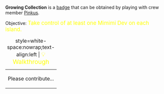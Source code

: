 '''Growing Collection''' is a [[Badges|badge]] that can be obtained by playing with crew member [[Pinkus_von_Presswald|Pinkus]].

Objective: <big style="color:yellow">Take control of at least one Mimimi Dev on each island.</big>

{| class="mw-collapsible mw-collapsed"
|+ style=white-space:nowrap;text-align:left | <big style="color:yellow">💡 Walkthrough</big>
|-
| Please contribute...
|}